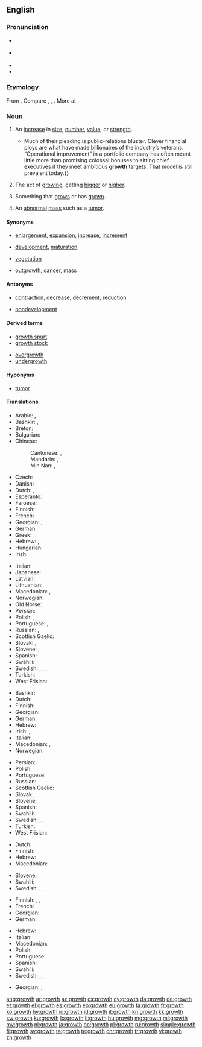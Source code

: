==English==
{{wikipedia}}

===Pronunciation===
* {{a|GenAm}} {{IPA|/ɡɹoʊθ/|lang=en}}
* {{a|RP}} {{IPA|/ɡɹəʊθ/|lang=en}}
* {{audio|en-us-growth.ogg|Audio (US)|lang=en}}
* {{rhymes|əʊθ|lang=en}}

===Etymology===
From {{suffix|grow|th|lang=en}}. Compare {{etyl|frr|-}} {{term|greyde||growth, pasture|lang=frr}}, {{etyl|da|-}} {{term|grøde||fruits|lang=da}}, {{etyl|sv|-}} {{term|gröda||crop, harvest|lang=sv}}. More at {{l|en|grow}}.

===Noun===
{{en-noun}}

# An [[increase]] in [[size]], [[number]], [[value]], or [[strength]].
#*{{quote-magazine|date=2013-06-22|volume=407|issue=8841|page=70|magazine={{w|The Economist}}
|title=[http://www.economist.com/news/finance-and-economics/21579879-buy-out-firm-really-does-focus-operational-improvements-engineers Engineers of a different kind]
|passage=Private-equity nabobs bristle at being dubbed mere financiers.{{...}}Much of their pleading is public-relations bluster. Clever financial ploys are what have made billionaires of the industry’s veterans. “Operational improvement” in a portfolio company has often meant little more than promising colossal bonuses to sitting chief executives if they meet ambitious '''growth''' targets. That model is still prevalent today.}}
#: {{usex|'''Growth''' was dampened by a softening of the global economy in 2001, but picked up in the subsequent years due to strong growth in China.|lang=en}}
# {{context|biology|lang=en}} The act of [[growing]], getting [[bigger]] or [[higher]].
# {{context|biology|lang=en}} Something that [[grow]]s or has [[grown]].
# {{context|pathology|lang=en}} An [[abnormal]] [[mass]] such as a [[tumor]].

====Synonyms====
* {{sense|increase in size}} [[enlargement]], [[expansion]], [[increase]], [[increment]]
* {{sense|act of growing}} [[development]], [[maturation]]
* {{sense|something that grows or has grown}} [[vegetation]]
* {{sense|pathology: abnormal mass such as a tumor}} [[outgrowth]], [[cancer]], [[mass]]

====Antonyms====
* {{sense|increase in size}} [[contraction]], [[decrease]], [[decrement]], [[reduction]]
* {{sense|act of growing}} [[nondevelopment]]

====Derived terms====
{{rel-top|Terms derived from ''growth''}}
* [[growth spurt]]
* [[growth stock]]
{{rel-mid}}
* [[overgrowth]]
* [[undergrowth]]
{{rel-bottom}}

====Hyponyms====
* {{sense|pathology: abnormal mass such as a tumor}} [[tumor]]

====Translations====
{{trans-top|increase in size}}
* Arabic: {{t|ar|تنمية|f|tr=tanmiyya(t)}}, {{t|ar|نمو|tr=numuw|sc=Arab}}
* Bashkir: {{t|ba|ҙурайыу|tr=ðurayïw|sc=Cyrl}}, {{t|ba|үҫеш|tr=üθeš|sc=Cyrl}}
* Breton: {{t|br|kresk}}
* Bulgarian: {{t+|bg|растеж|m|tr=rastéž|sc=Cyrl}}
* Chinese:
*: Cantonese: {{t|yue|生長|sc=Hani}}, {{t|yue|生长|tr=sang1 zoeng2|sc=Hani}}
*: Mandarin: {{t+|cmn|生長|sc=Hani}}, {{t+|cmn|生长|tr=shēngzhǎng|sc=Hani}}
*: Min Nan: {{t+|nan|生長|sc=Hani}}, {{t|nan|生长|tr=sing-tióng|sc=Hani}}
* Czech: {{t+|cs|růst|m}}
* Danish: {{t|da|vækst|c}}
* Dutch: {{t+|nl|groei}}, {{t+|nl|toename}}
* Esperanto: {{t|eo|kreskiĝo}}
* Faroese: {{t|fo|vøkstur|m}}
* Finnish: {{t+|fi|kasvu}}
* French: {{t+|fr|croissance|f}}
* Georgian: {{t|ka|ზრდა|sc=Geor}}, {{t|ka|გაზრდა|sc=Geor}}
* German: {{t+|de|Wachstum|n}}
* Greek: {{t+|el|ανάπτυξη|f|tr=anáptyxi}}
* Hebrew: {{t|he|גדילה|f|tr=gdilɑ|sc=Hebr}}, {{t|he|צמיחה|f|tr=tsmiḥɑ|sc=Hebr}}
* Hungarian: {{t+|hu|növekedés}}
* Irish: {{t|ga|forás|m}}
{{trans-mid}}
* Italian: {{t+|it|crescita|f}}
* Japanese: {{t+|ja|生長|tr=せいちょう, seichō|sc=Jpan}}
* Latvian: {{t|lv|augšana|f}}
* Lithuanian: {{t+|lt|augimas|m}}
* Macedonian: {{t|mk|раст|m|tr=rast|sc=Cyrl}}, {{t|mk|развој|m|tr=rázvoj|sc=Cyrl}} {{qualifier|development}}
* Norwegian: {{t|no|vekst|m}}
* Old Norse: {{t|non|vǫxtr}}
* Persian: {{t+|fa|رشد|tr=rošd|sc=fa-Arab}}
* Polish: {{t+|pl|wzrost|m}}, {{t+|pl|rozwój|m}}
* Portuguese: {{t+|pt|acréscimo|m}}, {{t+|pt|crescimento}}
* Russian: {{t+|ru|рост|m|tr=rost|sc=Cyrl}}, {{t+|ru|развитие|n|tr=razvítije|sc=Cyrl}} {{qualifier|development}}
* Scottish Gaelic: {{t|gd|fàs|m}}
* Slovak: {{t|sk|rast|m}}, {{t|sk|vzrast|m}}
* Slovene: {{t+|sl|rast|f}}, {{t|sl|porast|f}}
* Spanish: {{t+|es|crecimiento|m}}
* Swahili: {{t+|sw|ukuaji}}
* Swedish: {{t+|sv|stigande|n}}, {{t+|sv|tilltagande|n}}, {{t+|sv|tillväxt|c}}, {{t+|sv|utvidgning|c}}
* Turkish: {{t+|tr|büyüme}}
* West Frisian: {{t|fy|groei|c}} {{t|fy|oanwaaks|c}}
{{trans-bottom}}

{{trans-top|act of growing}}
* Bashkir: {{t|ba|үҫеш|tr=üθeš|sc=Cyrl}}
* Dutch: {{t+|nl|groei}}
* Finnish: {{t+|fi|kasvu}}
* Georgian: {{t|ka|ზრდა|sc=Geor}}
* German: {{t+|de|Wachstum|n}}
* Hebrew: {{t|he|צמיחה|f|tr=tsmiḥɑ|sc=Hebr}}
* Irish: {{t|ga|breisiú|m}}, {{t|ga|forás|m}}
* Italian: {{t+|it|crescita|f}}
* Macedonian: {{t|mk|раст|m|tr=rast|sc=Cyrl}}, {{t|mk|растење|n|tr=rástenje|sc=Cyrl}}
* Norwegian: {{t|no|vekst}}
{{trans-mid}}
* Persian: {{t+|fa|رویش|tr=ruyeš|sc=fa-Arab}}
* Polish: {{t+|pl|wzrost|m}}
* Portuguese: {{t+|pt|crescimento|m}}
* Russian: {{t+|ru|рост|m|tr=rost|sc=Cyrl}}
* Scottish Gaelic: {{t|gd|fàs|m}}
* Slovak: {{t|sk|rast|m}}
* Slovene: {{t+|sl|rast|f}}
* Spanish: {{t+|es|crecimiento|m}}
* Swahili: {{t+|sw|ukuaji}}
* Swedish: {{t+|sv|tillväxt|c}}, {{t+|sv|växt|c}}, {{t+|sv|utveckling|c}}
* Turkish: {{t+|tr|büyüme}}
* West Frisian: {{t|fy|groei|c}} {{t|fy|oanwaaks|c}}
{{trans-bottom}}

{{trans-top|something that grows or has grown}}
* Dutch: {{t+|nl|groei}}
* Finnish: {{t+|fi|kasvu}}
* Hebrew: {{t|he|צמחייה|f|tr=tsimḥiɑ|sc=Hebr}}
* Macedonian: {{t|mk|израсток|m|tr=ízrastok|sc=Cyrl}}
{{trans-mid}}
* Slovene: {{t|sl|rastje|n}}
* Swahili: {{t+|sw|ukuaji}}
* Swedish: {{t+|sv|vegetation|c}}, {{t+|sv|växt|c}}, {{t+|sv|växtlighet|c}}
{{trans-bottom}}

{{trans-top|pathology: abnormal mass such as a tumor}}
* Finnish: {{t+|fi|kasvain}}, {{t|fi|kasvannainen}}, {{t+|fi|pesäke}}
* French: {{t+|fr|croissance|f}}
* Georgian: {{t-needed|ka}}
* German: {{t+|de|Geschwulst|f}}
{{trans-mid}}
* Hebrew: {{t|he|גידול|m|tr=gidul|sc=Hebr}}
* Italian: {{t+|it|crescita}}
* Macedonian: {{t|mk|израсток|m|tr=ízrastok|sc=Cyrl}}
* Polish: {{t+|pl|narośl|f}}
* Portuguese: {{t+|pt|crescimento}}
* Spanish: {{t+|es|crecimiento}}
* Swahili: {{t+|sw|ukuaji}}
* Swedish: {{t+|sv|svulst|c}}, {{t+|sv|växt|c}}, {{t|sv|utväxt|c}}
{{trans-bottom}}

{{ttbc-top}}
* Georgian: {{t-check|ka|ზრდა}}, {{t-check|ka|ნამატი}}
{{trans-mid}}
{{trans-bottom}}

[[ang:growth]]
[[ar:growth]]
[[az:growth]]
[[cs:growth]]
[[cy:growth]]
[[da:growth]]
[[de:growth]]
[[et:growth]]
[[el:growth]]
[[es:growth]]
[[eo:growth]]
[[eu:growth]]
[[fa:growth]]
[[fr:growth]]
[[ko:growth]]
[[hy:growth]]
[[io:growth]]
[[id:growth]]
[[it:growth]]
[[kn:growth]]
[[kk:growth]]
[[sw:growth]]
[[ku:growth]]
[[lo:growth]]
[[li:growth]]
[[hu:growth]]
[[mg:growth]]
[[ml:growth]]
[[my:growth]]
[[nl:growth]]
[[ja:growth]]
[[oc:growth]]
[[pl:growth]]
[[ru:growth]]
[[simple:growth]]
[[fi:growth]]
[[sv:growth]]
[[ta:growth]]
[[te:growth]]
[[chr:growth]]
[[tr:growth]]
[[vi:growth]]
[[zh:growth]]